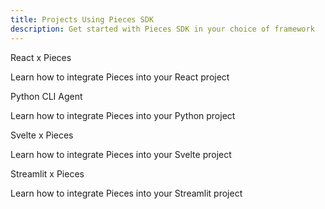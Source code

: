 ```yaml
---
title: Projects Using Pieces SDK
description: Get started with Pieces SDK in your choice of framework
---
```



<Grid cols={2}>
  <div className={'grid-card'}>
    <div style={{
      display: 'flex',
      alignItems: 'center',
      gap: '10px'
    }}>
      <span style={{
        fontSize: '1.5rem',
        fontWeight: 'bold'
      }}>React x Pieces</span>
    </div>
    <MiniSpacer/>
    <p>Learn how to integrate Pieces into your React project</p>
    <CTAButton
      label={'Get Started'}
      href={'https://github.com/pieces-app/example-typescript'}
      type={'secondary'}
    />
  </div>
  <div className={'grid-card'}>
    <div style={{
      display: 'flex',
      alignItems: 'center',
      gap: '10px'
    }}>
      <span style={{
        fontSize: '1.5rem',
        fontWeight: 'bold'
      }}>Python CLI Agent</span>
    </div>
    <MiniSpacer/>
    <p>Learn how to integrate Pieces into your Python project</p>
    <CTAButton
      label={'Get Started'}
      href={'https://github.com/pieces-app/cli-agent'}
      type={'secondary'}
    />
  </div>
  <div className={'grid-card'}>
    <div style={{
      display: 'flex',
      alignItems: 'center',
      gap: '10px'
    }}>
      <span style={{
        fontSize: '1.5rem',
        fontWeight: 'bold'
      }}>Svelte x Pieces</span>
    </div>
    <MiniSpacer/>
    <p>Learn how to integrate Pieces into your Svelte project</p>
    <CTAButton
      label={'Get Started'}
      href={'https://github.com/seantiz/piecesvelte'}
      type={'secondary'}
    />
  </div>
  <div className={'grid-card'}>
    <div style={{
      display: 'flex',
      alignItems: 'center',
      gap: '10px'
    }}>
      <span style={{
        fontSize: '1.5rem',
        fontWeight: 'bold'
      }}>Streamlit x Pieces</span>
    </div>
    <MiniSpacer/>
    <p>Learn how to integrate Pieces into your Streamlit project</p>
    <CTAButton
      label={'Get Started'}
      href={'https://github.com/pieces-app/pieces-copilot-streamlit-example'}
      type={'secondary'}
    />
  </div>
</Grid>
